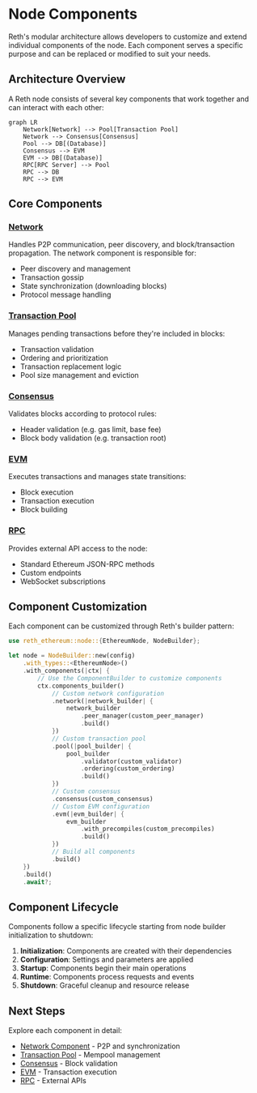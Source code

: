 # Node Components

Reth's modular architecture allows developers to customize and extend individual components of the node. Each component serves a specific purpose and can be replaced or modified to suit your needs.

## Architecture Overview

A Reth node consists of several key components that work together and can interact with each other:

```mermaid
graph LR
    Network[Network] --> Pool[Transaction Pool]
    Network --> Consensus[Consensus]
    Pool --> DB[(Database)]
    Consensus --> EVM
    EVM --> DB[(Database)]
    RPC[RPC Server] --> Pool
    RPC --> DB
    RPC --> EVM
```

## Core Components

### [Network](/sdk/node-components/network)
Handles P2P communication, peer discovery, and block/transaction propagation. The network component is responsible for:
- Peer discovery and management
- Transaction gossip
- State synchronization (downloading blocks)
- Protocol message handling

### [Transaction Pool](/sdk/node-components/pool)
Manages pending transactions before they're included in blocks:
- Transaction validation
- Ordering and prioritization
- Transaction replacement logic
- Pool size management and eviction

### [Consensus](/sdk/node-components/consensus)
Validates blocks according to protocol rules:
- Header validation (e.g. gas limit, base fee)
- Block body validation (e.g. transaction root)

### [EVM](/sdk/node-components/evm)
Executes transactions and manages state transitions:
- Block execution
- Transaction execution
- Block building

### [RPC](/sdk/node-components/rpc)
Provides external API access to the node:
- Standard Ethereum JSON-RPC methods
- Custom endpoints
- WebSocket subscriptions

## Component Customization

Each component can be customized through Reth's builder pattern:

```rust
use reth_ethereum::node::{EthereumNode, NodeBuilder};

let node = NodeBuilder::new(config)
    .with_types::<EthereumNode>()
    .with_components(|ctx| {
        // Use the ComponentBuilder to customize components
        ctx.components_builder()
            // Custom network configuration
            .network(|network_builder| {
                network_builder
                    .peer_manager(custom_peer_manager)
                    .build()
            })
            // Custom transaction pool
            .pool(|pool_builder| {
                pool_builder
                    .validator(custom_validator)
                    .ordering(custom_ordering)
                    .build()
            })
            // Custom consensus
            .consensus(custom_consensus)
            // Custom EVM configuration
            .evm(|evm_builder| {
                evm_builder
                    .with_precompiles(custom_precompiles)
                    .build()
            })
            // Build all components
            .build()
    })
    .build()
    .await?;
```

## Component Lifecycle

Components follow a specific lifecycle starting from node builder initialization to shutdown:

1. **Initialization**: Components are created with their dependencies
2. **Configuration**: Settings and parameters are applied
3. **Startup**: Components begin their main operations
4. **Runtime**: Components process requests and events
5. **Shutdown**: Graceful cleanup and resource release


## Next Steps

Explore each component in detail:
- [Network Component](/sdk/node-components/network) - P2P and synchronization
- [Transaction Pool](/sdk/node-components/pool) - Mempool management  
- [Consensus](/sdk/node-components/consensus) - Block validation
- [EVM](/sdk/node-components/evm) - Transaction execution
- [RPC](/sdk/node-components/rpc) - External APIs
